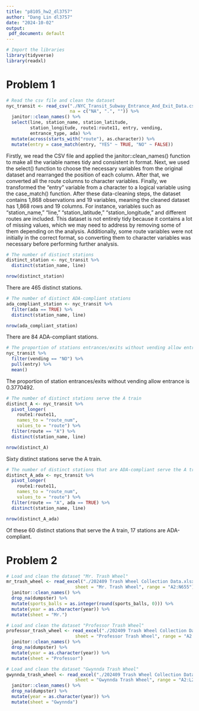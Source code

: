 ```yaml
---
title: "p8105_hw2_dl3757"
author: "Dang Lin dl3757"
date: "2024-10-02"
output:
 pdf_document: default
---
```


```r
# Import the libraries
library(tidyverse)
library(readxl)
```

# Problem 1
```r
# Read the csv file and clean the dataset
nyc_transit <- read_csv("./NYC_Transit_Subway_Entrance_And_Exit_Data.csv", 
                        na = c("NA", ".", "")) %>% 
  janitor::clean_names() %>% 
  select(line, station_name, station_latitude, 
         station_longitude, route1:route11, entry, vending, 
         entrance_type, ada) %>% 
  mutate(across(starts_with("route"), as.character)) %>%
  mutate(entry = case_match(entry, "YES" ~ TRUE, "NO" ~ FALSE))
```

Firstly, we read the CSV file and applied the janitor::clean_names() function to make all the variable names tidy and consistent in format. Next, we used the select() function to choose the necessary variables from the original dataset and rearranged the position of each column. After that, we converted all the route columns to character variables. Finally, we transformed the "entry" variable from a character to a logical variable using the case_match() function. After these data-cleaning steps, the dataset contains 1,868 observations and 19 variables, meaning the cleaned dataset has 1,868 rows and 19 columns. For instance, variables such as "station_name," "line," "station_latitude," "station_longitude," and different routes are included. This dataset is not entirely tidy because it contains a lot of missing values, which we may need to address by removing some of them depending on the analysis. Additionally, some route variables were not initially in the correct format, so converting them to character variables was necessary before performing further analysis.

```r
# The number of distinct stations
distinct_station <- nyc_transit %>% 
  distinct(station_name, line)

nrow(distinct_station)
```

There are 465 distinct stations.

```r
# The number of distinct ADA-compliant stations
ada_compliant_station <- nyc_transit %>% 
  filter(ada == TRUE) %>% 
  distinct(station_name, line)

nrow(ada_compliant_station)
```

There are 84 ADA-compliant stations.

```r
# The proportion of stations entrances/exits without vending allow entrance
nyc_transit %>%  
  filter(vending == "NO") %>%  
  pull(entry) %>%  
  mean()
```

The proportion of station entrances/exits without vending allow entrance is 0.3770492.

```r
# The number of distinct stations serve the A train
distinct_A <- nyc_transit %>% 
  pivot_longer(
    route1:route11,
    names_to = "route_num",
    values_to = "route") %>% 
  filter(route == "A") %>% 
  distinct(station_name, line)

nrow(distinct_A)
```

Sixty distinct stations serve the A train.

```r
# The number of distinct stations that are ADA-compliant serve the A train
distinct_A_ada <- nyc_transit %>%  
  pivot_longer(
    route1:route11,
    names_to = "route_num",
    values_to = "route") %>%  
  filter(route == "A", ada == TRUE) %>%  
  distinct(station_name, line)

nrow(distinct_A_ada)
```

Of these 60 distinct stations that serve the A train, 17 stations are ADA-compliant.

# Problem 2
```r
# Load and clean the dataset "Mr. Trash Wheel"
mr_trash_wheel <- read_excel("./202409 Trash Wheel Collection Data.xlsx", 
                          sheet = "Mr. Trash Wheel", range = "A2:N655") %>% 
  janitor::clean_names() %>% 
  drop_na(dumpster) %>% 
  mutate(sports_balls = as.integer(round(sports_balls, 0))) %>% 
  mutate(year = as.character(year)) %>% 
  mutate(sheet = "Mr.")
```

```r
# Load and clean the dataset "Professor Trash Wheel"
professor_trash_wheel <- read_excel("./202409 Trash Wheel Collection Data.xlsx", 
                          sheet = "Professor Trash Wheel", range = "A2:M123") %>% 
  janitor::clean_names() %>% 
  drop_na(dumpster) %>% 
  mutate(year = as.character(year)) %>% 
  mutate(sheet = "Professor")
```

```r
# Load and clean the dataset "Gwynnda Trash Wheel"
gwynnda_trash_wheel <- read_excel("./202409 Trash Wheel Collection Data.xlsx", 
                          sheet = "Gwynnda Trash Wheel", range = "A2:L266") %>% 
  janitor::clean_names() %>% 
  drop_na(dumpster) %>% 
  mutate(year = as.character(year)) %>% 
  mutate(sheet = "Gwynnda")
```